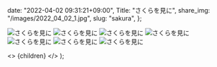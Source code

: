 
  date: "2022-04-02 09:31:21+09:00",
  Title: "さくらを見に",
  share_img: "/images/2022_04_02_1.jpg",
  slug: "sakura",
};

![さくらを見に](/images/2022_04_02_1.jpg)
![さくらを見に](/images/2022_04_02_2.jpg)
![さくらを見に](/images/2022_04_02_3.jpg)
![さくらを見に](/images/2022_04_02_4.jpg)
![さくらを見に](/images/2022_04_02_5.jpg)
![さくらを見に](/images/2022_04_02_6.jpg)
![さくらを見に](/images/2022_04_02_7.jpg)

  <>
    <Head>
      <title>{meta.Title} | 異郷好実</title>
    </Head>
    <PostLayout meta={meta}>{children}</PostLayout>
  </>
);
